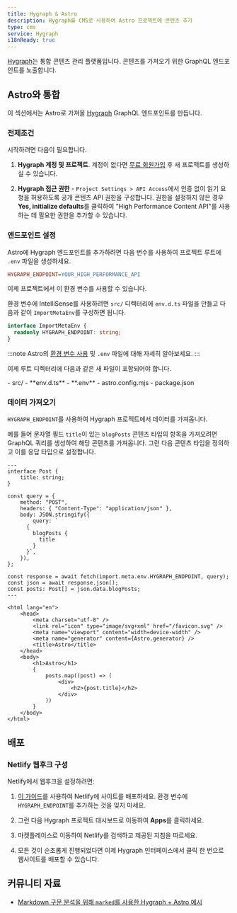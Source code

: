 ```yaml
---
title: Hygraph & Astro
description: Hygraph를 CMS로 사용하여 Astro 프로젝트에 콘텐츠 추가
type: cms
service: Hygraph
i18nReady: true
---
```



[Hygraph](https://hygraph.com/)는 통합 콘텐츠 관리 플랫폼입니다. 콘텐츠를 가져오기 위한 GraphQL 엔드포인트를 노출합니다.

## Astro와 통합

이 섹션에서는 Astro로 가져올 [Hygraph](https://hygraph.com/) GraphQL 엔드포인트를 만듭니다.

### 전제조건

시작하려면 다음이 필요합니다.

1. **Hygraph 계정 및 프로젝트**. 계정이 없다면 [무료 회원가입](https://app.hygraph.com/signup) 후 새 프로젝트를 생성하실 수 있습니다.

2. **Hygraph 접근 권한** - `Project Settings > API Access`에서 인증 없이 읽기 요청을 허용하도록 공개 콘텐츠 API 권한을 구성합니다. 권한을 설정하지 않은 경우 **Yes, initialize defaults**를 클릭하여 "High Performance Content API"를 사용하는 데 필요한 권한을 추가할 수 있습니다.

### 엔드포인트 설정

Astro에 Hygraph 엔드포인트를 추가하려면 다음 변수를 사용하여 프로젝트 루트에 `.env` 파일을 생성하세요.

```ini title=".env"
HYGRAPH_ENDPOINT=YOUR_HIGH_PERFORMANCE_API
```

이제 프로젝트에서 이 환경 변수를 사용할 수 있습니다.

환경 변수에 IntelliSense를 사용하려면 `src/` 디렉터리에 `env.d.ts` 파일을 만들고 다음과 같이 `ImportMetaEnv`를 구성하면 됩니다.

```ts title="src/env.d.ts"
interface ImportMetaEnv {
  readonly HYGRAPH_ENDPOINT: string;
}
```

:::note
Astro의 [환경 변수 사용](/ko/guides/environment-variables/) 및 `.env` 파일에 대해 자세히 알아보세요.
:::

이제 루트 디렉터리에 다음과 같은 새 파일이 포함되어야 합니다.

<FileTree title="Project Structure">
- src/
  - **env.d.ts**
- **.env**
- astro.config.mjs
- package.json
</FileTree>

### 데이터 가져오기

`HYGRAPH_ENDPOINT`를 사용하여 Hygraph 프로젝트에서 데이터를 가져옵니다.

예를 들어 문자열 필드 `title`이 있는 `blogPosts` 콘텐츠 타입의 항목을 가져오려면 GraphQL 쿼리를 생성하여 해당 콘텐츠를 가져옵니다. 그런 다음 콘텐츠 타입을 정의하고 이를 응답 타입으로 설정합니다.

```astro title="src/pages/index.astro"
---
interface Post {
	title: string;
}

const query = {
	method: "POST",
	headers: { "Content-Type": "application/json" },
	body: JSON.stringify({
		query: `
      {
        blogPosts {
          title
        }
      }`,
	}),
};

const response = await fetch(import.meta.env.HYGRAPH_ENDPOINT, query);
const json = await response.json();
const posts: Post[] = json.data.blogPosts;
---

<html lang="en">
	<head>
		<meta charset="utf-8" />
		<link rel="icon" type="image/svg+xml" href="/favicon.svg" />
		<meta name="viewport" content="width=device-width" />
		<meta name="generator" content={Astro.generator} />
		<title>Astro</title>
	</head>
	<body>
		<h1>Astro</h1>
		{
			posts.map((post) => (
				<div>
					<h2>{post.title}</h2>
				</div>
			))
		}
	</body>
</html>
```

## 배포

### Netlify 웹후크 구성

Netlify에서 웹후크을 설정하려면:

1. [이 가이드](/ko/guides/deploy/netlify/)를 사용하여 Netlify에 사이트를 배포하세요. 환경 변수에 `HYGRAPH_ENDPOINT`를 추가하는 것을 잊지 마세요.

2. 그런 다음 Hygraph 프로젝트 대시보드로 이동하여 **Apps**를 클릭하세요.

3. 마켓플레이스로 이동하여 Netlify를 검색하고 제공된 지침을 따르세요.

4. 모든 것이 순조롭게 진행되었다면 이제 Hygraph 인터페이스에서 클릭 한 번으로 웹사이트를 배포할 수 있습니다.

## 커뮤니티 자료

- [Markdown 구문 분석을 위해 `marked`를 사용한 Hygraph + Astro 예시](https://github.com/camunoz2/example-astrowithhygraph)
